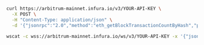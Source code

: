 
<Tabs>
  <TabItem value="cURL">

  ```bash
  curl https://arbitrum-mainnet.infura.io/v3/YOUR-API-KEY \
    -X POST \
    -H "Content-Type: application/json" \
    -d '{"jsonrpc":"2.0","method":"eth_getBlockTransactionCountByHash","params": ["0xb3b20624f8f0f86eb50dd04688409e5cea4bd02d700bf6e79e9384d47d6a5a35"],"id":1}'
  ```

  </TabItem>
  <TabItem value="WSS">

  ```bash
  wscat -c wss://arbitrum-mainnet.infura.io/ws/v3/YOUR-API-KEY -x '{"jsonrpc":"2.0","method":"eth_getBlockTransactionCountByHash","params": ["0xb3b20624f8f0f86eb50dd04688409e5cea4bd02d700bf6e79e9384d47d6a5a35"],"id":1}'
  ```

  </TabItem>
</Tabs>


